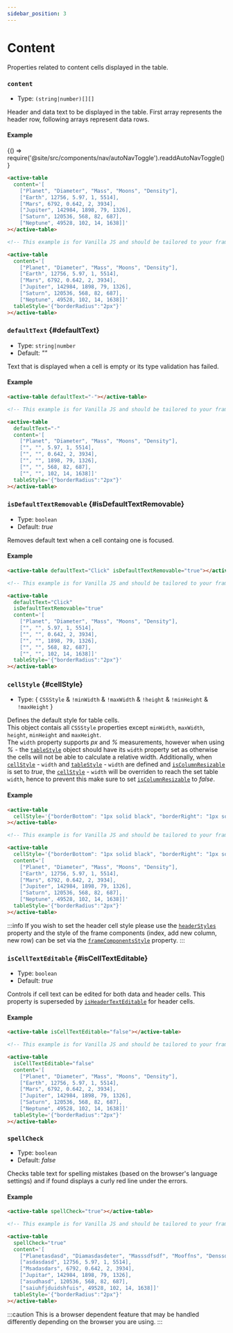 ```yaml
---
sidebar_position: 3
---
```


# Content

Properties related to content cells displayed in the table.

### `content`

- Type: `(string|number)[][]`
<!-- TableContent -->

Header and data text to be displayed in the table. First array represents the header row, following arrays represent data rows.

#### Example


<BrowserOnly>{() => require('@site/src/components/nav/autoNavToggle').readdAutoNavToggle()}</BrowserOnly>

<TableContainer>
  <ActiveTable
    content={[
      ['Planet', 'Diameter', 'Mass', 'Moons', 'Density'],
      ['Earth', 12756, 5.97, 1, 5514],
      ['Mars', 6792, 0.642, 2, 3934],
      ['Jupiter', 142984, 1898, 79, 1326],
      ['Saturn', 120536, 568, 82, 687],
      ['Neptune', 49528, 102, 14, 1638],
    ]}
    tableStyle={{width: '100%', boxShadow: 'rgb(172 172 172 / 17%) 0px 0.5px 1px 0px', borderRadius: '2px'}}
  ></ActiveTable>
</TableContainer>

<Tabs>
<TabItem value="js" label="Sample code">

```html
<active-table
  content='[
    ["Planet", "Diameter", "Mass", "Moons", "Density"],
    ["Earth", 12756, 5.97, 1, 5514],
    ["Mars", 6792, 0.642, 2, 3934],
    ["Jupiter", 142984, 1898, 79, 1326],
    ["Saturn", 120536, 568, 82, 687],
    ["Neptune", 49528, 102, 14, 1638]]'
></active-table>
```

</TabItem>
<TabItem value="py" label="Full code">

```html
<!-- This example is for Vanilla JS and should be tailored to your framework (see Examples) -->

<active-table
  content='[
    ["Planet", "Diameter", "Mass", "Moons", "Density"],
    ["Earth", 12756, 5.97, 1, 5514],
    ["Mars", 6792, 0.642, 2, 3934],
    ["Jupiter", 142984, 1898, 79, 1326],
    ["Saturn", 120536, 568, 82, 687],
    ["Neptune", 49528, 102, 14, 1638]]'
  tableStyle='{"borderRadius":"2px"}'
></active-table>
```

</TabItem>
</Tabs>

<LineBreak></LineBreak>

### `defaultText` {#defaultText}

- Type: `string|number`
- Default: _""_

Text that is displayed when a cell is empty or its type validation has failed. <br />

#### Example

<TableContainer>
  <ActiveTable
    defaultText={'-'}
    content={[
      ['Planet', 'Diameter', 'Mass', 'Moons', 'Density'],
      ['', '', 5.97, 1, 5514],
      ['', '', 0.642, 2, 3934],
      ['', '', 1898, 79, 1326],
      ['', '', 568, 82, 687],
      ['', '', 102, 14, 1638],
    ]}
    tableStyle={{width: '100%', boxShadow: 'rgb(172 172 172 / 17%) 0px 0.5px 1px 0px', borderRadius: '2px'}}
  ></ActiveTable>
</TableContainer>

<Tabs>
<TabItem value="js" label="Sample code">

```html
<active-table defaultText="-"></active-table>
```

</TabItem>
<TabItem value="py" label="Full code">

```html
<!-- This example is for Vanilla JS and should be tailored to your framework (see Examples) -->

<active-table
  defaultText="-"
  content='[
    ["Planet", "Diameter", "Mass", "Moons", "Density"],
    ["", "", 5.97, 1, 5514],
    ["", "", 0.642, 2, 3934],
    ["", "", 1898, 79, 1326],
    ["", "", 568, 82, 687],
    ["", "", 102, 14, 1638]]'
  tableStyle='{"borderRadius":"2px"}'
></active-table>
```

</TabItem>
</Tabs>

<LineBreak></LineBreak>

### `isDefaultTextRemovable` {#isDefaultTextRemovable}

- Type: `boolean`
- Default: _true_

Removes default text when a cell containg one is focused.

#### Example

<TableContainer>
  <ActiveTable
    defaultText={'Click'}
    isDefaultTextRemovable={'true'}
    content={[
      ['Planet', 'Diameter', 'Mass', 'Moons', 'Density'],
      ['', '', 5.97, 1, 5514],
      ['', '', 0.642, 2, 3934],
      ['', '', 1898, 79, 1326],
      ['', '', 568, 82, 687],
      ['', '', 102, 14, 1638],
    ]}
    tableStyle={{width: '100%', boxShadow: 'rgb(172 172 172 / 17%) 0px 0.5px 1px 0px', borderRadius: '2px'}}
  ></ActiveTable>
</TableContainer>

<Tabs>
<TabItem value="js" label="Sample code">

```html
<active-table defaultText="Click" isDefaultTextRemovable="true"></active-table>
```

</TabItem>
<TabItem value="py" label="Full code">

```html
<!-- This example is for Vanilla JS and should be tailored to your framework (see Examples) -->

<active-table
  defaultText="Click"
  isDefaultTextRemovable="true"
  content='[
    ["Planet", "Diameter", "Mass", "Moons", "Density"],
    ["", "", 5.97, 1, 5514],
    ["", "", 0.642, 2, 3934],
    ["", "", 1898, 79, 1326],
    ["", "", 568, 82, 687],
    ["", "", 102, 14, 1638]]'
  tableStyle='{"borderRadius":"2px"}'
></active-table>
```

</TabItem>
</Tabs>

<LineBreak></LineBreak>

### `cellStyle` {#cellStyle}

- Type: { `CSSStyle` & `!minWidth` & `!maxWidth` & `!height` & `!minHeight` & `!maxHeight` }

Defines the default style for table cells. <br />
This object contais all `CSSStyle` properties except `minWidth`, `maxWidth`, `height`, `minHeight` and `maxHeight`. <br />
The `width` property supports _px_ and _%_ measurements, however when using _%_ - the [`tableStyle`](./table#tableStyle) object should have its `width` property
set as otherwise the cells will not be able to calculate a relative width. Additionally, when [`cellStyle`](#cellStyle) - `width` and
[`tableStyle`](./table#tableStyle) - `width` are defined and [`isColumnResizable`](./column#isColumnResizable) is set to _true_, the [`cellStyle`](#cellStyle) - `width`
will be overriden to reach the set table `width`, hence to prevent this make sure to set [`isColumnResizable`](./column#isColumnResizable) to _false_.

#### Example

<TableContainer>
  <ActiveTable
    cellStyle={{borderBottom: '1px solid black', borderRight: '1px solid black', backgroundColor: '#fafafa'}}
    content={[
      ['Planet', 'Diameter', 'Mass', 'Moons', 'Density'],
      ['Earth', 12756, 5.97, 1, 5514],
      ['Mars', 6792, 0.642, 2, 3934],
      ['Jupiter', 142984, 1898, 79, 1326],
      ['Saturn', 120536, 568, 82, 687],
      ['Neptune', 49528, 102, 14, 1638],
    ]}
    tableStyle={{width: '100%', boxShadow: 'rgb(172 172 172 / 17%) 0px 0.5px 1px 0px', borderRadius: '2px'}}
  ></ActiveTable>
</TableContainer>

<Tabs>
<TabItem value="js" label="Sample code">

```html
<active-table
  cellStyle='{"borderBottom": "1px solid black", "borderRight": "1px solid black", "backgroundColor": "#fafafa"}'
></active-table>
```

</TabItem>
<TabItem value="py" label="Full code">

```html
<!-- This example is for Vanilla JS and should be tailored to your framework (see Examples) -->

<active-table
  cellStyle='{"borderBottom": "1px solid black", "borderRight": "1px solid black", "backgroundColor": "#fafafa"}'
  content='[
    ["Planet", "Diameter", "Mass", "Moons", "Density"],
    ["Earth", 12756, 5.97, 1, 5514],
    ["Mars", 6792, 0.642, 2, 3934],
    ["Jupiter", 142984, 1898, 79, 1326],
    ["Saturn", 120536, 568, 82, 687],
    ["Neptune", 49528, 102, 14, 1638]]'
  tableStyle='{"borderRadius":"2px"}'
></active-table>
```

</TabItem>
</Tabs>

:::info
If you wish to set the header cell style please use the [`headerStyles`](./header#headerStyles) property and the style of the frame components (index, add new column,
new row) can be set via the [`frameComponentsStyle`](./table#frameComponentsStyle) property.
:::

<LineBreak></LineBreak>

### `isCellTextEditable` {#isCellTextEditable}

- Type: `boolean`
- Default: _true_

Controls if cell text can be edited for both data and header cells. This property is superseded by [`isHeaderTextEditable`](./header#isHeaderTextEditable) for header cells.

#### Example

<TableContainer>
  <ActiveTable
    isCellTextEditable={false}
    content={[
      ['Planet', 'Diameter', 'Mass', 'Moons', 'Density'],
      ['Earth', 12756, 5.97, 1, 5514],
      ['Mars', 6792, 0.642, 2, 3934],
      ['Jupiter', 142984, 1898, 79, 1326],
      ['Saturn', 120536, 568, 82, 687],
      ['Neptune', 49528, 102, 14, 1638],
    ]}
    tableStyle={{width: '100%', boxShadow: 'rgb(172 172 172 / 17%) 0px 0.5px 1px 0px', borderRadius: '2px'}}
  ></ActiveTable>
</TableContainer>

<Tabs>
<TabItem value="js" label="Sample code">

```html
<active-table isCellTextEditable="false"></active-table>
```

</TabItem>
<TabItem value="py" label="Full code">

```html
<!-- This example is for Vanilla JS and should be tailored to your framework (see Examples) -->

<active-table
  isCellTextEditable="false"
  content='[
    ["Planet", "Diameter", "Mass", "Moons", "Density"],
    ["Earth", 12756, 5.97, 1, 5514],
    ["Mars", 6792, 0.642, 2, 3934],
    ["Jupiter", 142984, 1898, 79, 1326],
    ["Saturn", 120536, 568, 82, 687],
    ["Neptune", 49528, 102, 14, 1638]]'
  tableStyle='{"borderRadius":"2px"}'
></active-table>
```

</TabItem>
</Tabs>

<LineBreak></LineBreak>

### `spellCheck`

- Type: `boolean`
- Default: _false_

Checks table text for spelling mistakes (based on the browser's language settings) and if found displays a curly red line under the errors.

#### Example

<TableContainer>
  <ActiveTable
    spellCheck={true}
    content={[
      ['Planetasdasd', 'Diamasdasdeter', 'Masssdfsdf', 'Mooffns', 'Denssdsdfdsfity'],
      ['asdasdasd', 12756, 5.97, 1, 5514],
      ['Msadasdars', 6792, 0.642, 2, 3934],
      ['Jupitar', 142984, 1898, 79, 1326],
      ['asudhasd', 120536, 568, 82, 687],
      ['saiuhfjduidshfuis', 49528, 102, 14, 1638],
    ]}
    tableStyle={{width: '100%', boxShadow: 'rgb(172 172 172 / 17%) 0px 0.5px 1px 0px', borderRadius: '2px'}}
  ></ActiveTable>
</TableContainer>

<Tabs>
<TabItem value="js" label="Sample code">

```html
<active-table spellCheck="true"></active-table>
```

</TabItem>
<TabItem value="py" label="Full code">

```html
<!-- This example is for Vanilla JS and should be tailored to your framework (see Examples) -->

<active-table
  spellCheck="true"
  content='[
    ["Planetasdasd", "Diamasdasdeter", "Masssdfsdf", "Mooffns", "Denssdsdfdsfity"],
    ["asdasdasd", 12756, 5.97, 1, 5514],
    ["Msadasdars", 6792, 0.642, 2, 3934],
    ["Jupitar", 142984, 1898, 79, 1326],
    ["asudhasd", 120536, 568, 82, 687],
    ["saiuhfjduidshfuis", 49528, 102, 14, 1638]]'
  tableStyle='{"borderRadius":"2px"}'
></active-table>
```

</TabItem>
</Tabs>

:::caution
This is a browser dependent feature that may be handled differently depending on the browser you are using.
:::
